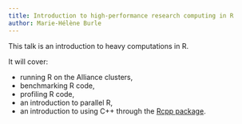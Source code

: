 ```yaml
---
title: Introduction to high-performance research computing in R
author: Marie-Hélène Burle
---
```


:::{.def}

This talk is an introduction to heavy computations in R.

It will cover:

- running R on the Alliance clusters,
- benchmarking R code,
- profiling R code,
- an introduction to parallel R,
- an introduction to using C++ through the [Rcpp package](https://cran.r-project.org/web/packages/Rcpp/).

:::

<!-- [Slides](hpc_intro_slides.qmd){.btn .btn-outline-primary} [(click and wait: my reveal.js presentations are heavy and take some time to load...)]{.inlinenote} -->
<!-- <br><br> -->

<!-- <br> -->
<!-- <script src="https://giscus.app/client.js" -->
<!-- data-repo="WestDRI/arc-training" -->
<!-- data-repo-id="R_kgDOIk69QA" -->
<!-- data-category-id="DIC_kwDOIk69QM4CS9oA" -->
<!-- data-mapping="url" -->
<!-- data-strict="1" -->
<!-- data-reactions-enabled="0" -->
<!-- data-emit-metadata="0" -->
<!-- data-input-position="bottom" -->
<!-- data-theme="preferred_color_scheme" -->
<!-- data-lang="en" -->
<!-- crossorigin="anonymous" -->
<!-- async> -->
<!-- </script> -->
